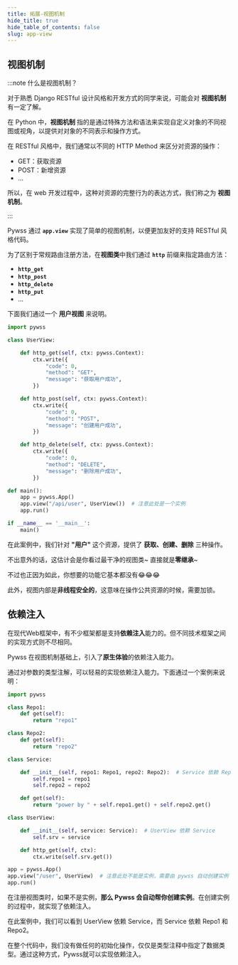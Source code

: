 ```yaml
---
title: 拓展-视图机制
hide_title: true
hide_table_of_contents: false
slug: app-view
---
```


## 视图机制

:::note 什么是视图机制？

对于熟悉 Django RESTful 设计风格和开发方式的同学来说，可能会对 **视图机制** 有一定了解。

在 Python 中，**视图机制** 指的是通过特殊方法和语法来实现自定义对象的不同视图或视角，以提供对对象的不同表示和操作方式。

在 RESTful 风格中，我们通常以不同的 HTTP Method 来区分对资源的操作：

- GET：获取资源
- POST：新增资源
- ...

所以，在 web 开发过程中，这种对资源的完整行为的表达方式，我们称之为 **视图机制**。

:::

Pywss 通过 **`app.view`** 实现了简单的视图机制，以便更加友好的支持 RESTful 风格代码。

为了区别于常规路由注册方法，在**视图类**中我们通过 **`http`** 前缀来指定路由方法：

- **`http_get`**
- **`http_post`**
- **`http_delete`**
- **`http_put`**
- ...

下面我们通过一个 **用户视图** 来说明。

```python title="用户视图" showLineNumbers {28}
import pywss

class UserView:

    def http_get(self, ctx: pywss.Context):
        ctx.write({
            "code": 0,
            "method": "GET",
            "message": "获取用户成功",
        })

    def http_post(self, ctx: pywss.Context):
        ctx.write({
            "code": 0,
            "method": "POST",
            "message": "创建用户成功",
        })

    def http_delete(self, ctx: pywss.Context):
        ctx.write({
            "code": 0,
            "method": "DELETE",
            "message": "删除用户成功",
        })

def main():
    app = pywss.App()
    app.view("/api/user", UserView())  # 注意此处是一个实例
    app.run()

if __name__ == '__main__':
    main()
```

在此案例中，我们针对 **"用户"** 这个资源，提供了 **获取、创建、删除** 三种操作。

不出意外的话，这估计会是你看过最干净的视图类~ 直接就是**零继承**~

不过也正因为如此，你想要的功能它基本都没有😂😂😂

此外，视图内部是**非线程安全的**，这意味在操作公共资源的时候，需要加锁。


## 依赖注入

在现代Web框架中，有不少框架都是支持**依赖注入**能力的。但不同技术框架之间的实现方式则不尽相同。

Pywss 在视图机制基础上，引入了**原生体验**的依赖注入能力。

通过对参数的类型注解，可以轻易的实现依赖注入能力。下面通过一个案例来说明：

```python showLineNumbers {1}
import pywss

class Repo1:
    def get(self):
        return "repo1"

class Repo2:
    def get(self):
        return "repo2"

class Service:

    def __init__(self, repo1: Repo1, repo2: Repo2):  # Service 依赖 Repo1 和 Respo2
        self.repo1 = repo1
        self.repo2 = repo2

    def get(self):
        return "power by " + self.repo1.get() + self.repo2.get()

class UserView:

    def __init__(self, service: Service):  # UserView 依赖 Service
        self.srv = service

    def http_get(self, ctx):
        ctx.write(self.srv.get())

app = pywss.App()
app.view("/user", UserView)  # 注意此处不能是实例，需要由 pywss 自动创建实例
app.run()
```

在注册视图类时，如果不是实例，**那么 Pywss 会自动帮你创建实例**。在创建实例的过程中，就实现了依赖注入。

在此案例中，我们可以看到 UserView 依赖 Service，而 Service 依赖 Repo1 和 Repo2。

在整个代码中，我们没有做任何的初始化操作，仅仅是类型注释中指定了数据类型。通过这种方式，Pywss就可以实现依赖注入。


